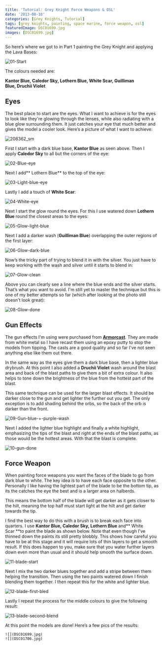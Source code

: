 ```yaml
---
title: 'Tutorial: Grey Knight Force Weapons & OSL'
date: '2013-08-10'
categories: [Grey Knights, Tutorial]
tags: [grey knights, painting, space marine, force weapon, osl]
featuredImage: DSC01699.jpg
images: [DSC01699.jpg]
---
```


So here’s where we got to in Part 1 painting the Grey Knight and applying the Lava Bases:

![01-Start](01-Start.jpg)

The colours needed are:

**Kantor Blue, Caledor Sky, Lothern Blue, White Scar, Guilliman Blue, Druchii Violet**

## Eyes

The best place to start are the eyes. What I want to achieve is for the eyes to look like they're glowing through the lenses, while also radiating with a blue glow surrounding them. It just catches your eye that much better and gives the model a cooler look. Here’s a picture of what I want to achieve:

![208362_sm](208362_sm.jpg)

First I start with a dark blue base, **Kantor Blue** as seen above. Then I apply **Caledor Sky** to all but the corners of the eye:

![02-Blue-eye](02-Blue-eye.jpg)

Next I add** Lothern Blue** to the top of the eye:

![03-Light-blue-eye](03-Light-blue-eye.jpg)

Lastly I add a touch of **White Scar**:

![04-White-eye](04-White-eye.jpg)

Next I start the glow round the eyes. For this I use watered down **Lothern Blue** round the closest areas to the eyes:

![05-Glow-light-blue](05-Glow-light-blue.jpg)

Next I add a darker wash (**Guilliman Blue**) overlapping the outer regions of the first layer:

![06-Glow-dark-blue](06-Glow-dark-blue.jpg)

Now’s the tricky part of trying to blend it in with the silver. You just have to keep working with the wash and silver until it starts to blend in:

![07-Glow-clean](07-Glow-clean.jpg)

Above you can clearly see a line where the blue ends and the silver starts. That’s what you want to avoid. I'm still yet to master the technique but this is one of my better attempts so far (which after looking at the photo still doesn't look great):

![08-Glow-done](08-Glow-done.jpg)

## Gun Effects

The gun effects I'm using were purchased from **[Armorcast](https://armorcast.com/cinematic-effects/)**. They are made from white metal so I have recast them using an epoxy putty to stop the models from tipping. The casts are a good quality and so far I've not seen anything else like them out there.

In the same way as the eyes give them a dark blue base, then a lighter blue drybrush. At this point I also added a **Druchii Violet** wash around the blast area and back of the blast paths to give them a bit of extra colour. It also helps to tone down the brightness of the blue from the hottest part of the blast.

This same technique can be used for the larger blast effects. It should be darker close to the gun and get lighter the further out you get. The only exception is to add shading behind the orbs, so the back of the orb is darker than the front.

![09-Gun-blue-+-purple-wash](09-Gun-blue-purple-wash.jpg)

Next I added the lighter blue highlight and finally a white highlight, emphasizing the tips of the blast and right at the ends of the blast paths, as those would be the hottest areas. With that the blast is complete.

![10-gun-done](10-gun-done.jpg)

## Force Weapon

When painting force weapons you want the faces of the blade to go from dark blue to white. The key idea is to have each face opposite to the other. Personally I like having the lightest part of the blade to be the bottom tip, as its the catches the eye the best and is a larger area on halberds.

This means the bottom half of the blade will get darker as it gets closer to the hilt, meaning the top half must start light at the hilt and get darker towards the tip.

I find the best way to do this with a brush is to break each face into quarters. I use **Kantor Blue, Caledor Sky, Lothern Blue** and** White Scar **to paint the blade as shown below. Note that even though I've thinned down the paints its still pretty blobbly. This shows how careful you have to be at this stage and it will require lots of thin layers to get a smooth result. If this does happen to you, make sure that you water further layers down even more than usual and it should help smooth the surface down.

![11-blade-start](11-blade-start.jpg)

Next I mix the two darker blues together and add a stripe between them helping the transition. Then using the two paints watered down I finish blending them together. I then repeat this for the white and lighter blue.

![12-blade-first-bled](12-blade-first-bled.jpg)

Lastly I repeat the process for the middle colours to give the following result:

![13-blade-second-blend](13-blade-second-blend.jpg)

At this point the models are done! Here’s a few pics of the results:

```grid|2
![](DSC01699.jpg)
![](DSC01706.jpg)
```

